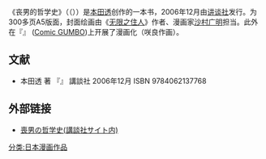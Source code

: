 《丧男的哲学史》（{{lang-ja|喪男の哲学史}}（{{lang|ja|もだんのてつがくし}}））是[[本田透|本田透]]创作的一本书，2006年12月由[[讲谈社|讲谈社]]发行。为300多页A5版面，封面绘画由《[[无限之住人|无限之住人]]》作者、漫画家[[沙村广明|沙村广明]]担当。此外在『{{lang|ja|コミック・ガンボ}}』 ([[Comic_GUMBO|Comic GUMBO]])上开展了漫画化（咲良作画）。


== 文献 ==
* 本田透 著 『{{lang|ja|喪男の哲学史}}』 講談社 2006年12月 ISBN 9784062137768

== 外部链接 ==
* [https://web.archive.org/web/20070202175741/http://shop.kodansha.jp/bc/books/topics/modan/ 喪男の哲学史(講談社サイト内)]

{{book-stub}}
{{manga-stub}}

[[分类:日本漫画作品|分类:日本漫画作品]]